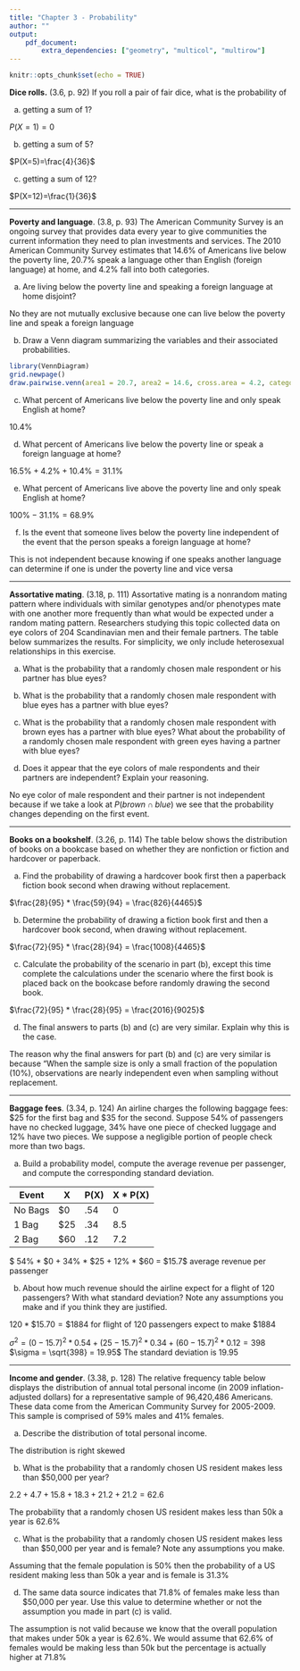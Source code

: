 ```yaml
---
title: "Chapter 3 - Probability"
author: ""
output:
    pdf_document:
        extra_dependencies: ["geometry", "multicol", "multirow"]
---
```


```r
knitr::opts_chunk$set(echo = TRUE)
```

**Dice rolls.** (3.6, p. 92) If you roll a pair of fair dice, what is the probability of

(a) getting a sum of 1?

$P(X=1) = 0$

(b) getting a sum of 5?

$P(X=5)=\frac{4}{36}$

(c) getting a sum of 12?


$P(X=12)=\frac{1}{36}$


--------------------------------------------------------------------------------

\clearpage

**Poverty and language**. (3.8, p. 93) The American Community Survey is an ongoing survey that provides data every year to give communities the current information they need to plan investments and services. The 2010 American Community Survey estimates that 14.6% of Americans live below the poverty line, 20.7% speak a language other than English (foreign language) at home, and 4.2% fall into both categories.

(a) Are living below the poverty line and speaking a foreign language at home disjoint?

No they are not mutually exclusive because one can live below the poverty line and speak a foreign language

(b) Draw a Venn diagram summarizing the variables and their associated probabilities.

```r
library(VennDiagram)
grid.newpage()
draw.pairwise.venn(area1 = 20.7, area2 = 14.6, cross.area = 4.2, category = c("Foreign Lang", "Poverty"))
```

(c) What percent of Americans live below the poverty line and only speak English at home?

$10.4\%$

(d) What percent of Americans live below the poverty line or speak a foreign language at home?

$16.5\% + 4.2\% + 10.4\% = 31.1\%$

(e) What percent of Americans live above the poverty line and only speak English at home?

$100\% - 31.1\% = 68.9\%$ 

(f) Is the event that someone lives below the poverty line independent of the event that the person speaks a foreign language at home?

This is not independent because knowing if one speaks another language can determine if one is under the poverty line and vice versa



--------------------------------------------------------------------------------

\clearpage

**Assortative mating**. (3.18, p. 111) Assortative mating is a nonrandom mating pattern where individuals with similar genotypes and/or phenotypes mate with one another more frequently than what would be expected under a random mating pattern. Researchers studying this topic collected data on eye colors of 204 Scandinavian men and their female partners. The table below summarizes the results. For simplicity, we only include heterosexual relationships in this exercise.

\begin{center}
\begin{tabular}{ll  ccc c}
                                        &           & \multicolumn{3}{c}{\textit{Partner (female)}} \\
\cline{3-5}
                                        &           & Blue  & Brown     & Green     & Total \\
\cline{2-6}
                                        & Blue      & 78    & 23        & 13        & 114 \\
\multirow{2}{*}{\textit{Self (male)}}   & Brown     & 19    & 23        & 12        & 54 \\
                                        & Green     & 11    & 9         & 16        & 36 \\
\cline{2-6}
                                        & Total     & 108   & 55        & 41        & 204
\end{tabular}
\end{center}


(a) What is the probability that a randomly chosen male respondent or his partner has blue eyes?

\begin{gather*}
P(A \cup B) = P(A) + P(B) - P(A \cap B) \\
P(A) = \frac{108}{204} \\
P(B) = \frac{114}{204} \\
P(A \cap B) = \frac{78}{204} \\
P(A \cup B) = \frac{144}{204} \\
\end{gather*}

(b) What is the probability that a randomly chosen male respondent with blue eyes has a partner with blue eyes?
\begin{gather*}
\frac{78}{204}
\end{gather*}

(c) What is the probability that a randomly chosen male respondent with brown eyes has a partner with blue eyes? What about the probability of a randomly chosen male respondent with green eyes having a partner with blue eyes?

\begin{gather*}
P(brown \cap blue) = \frac{19}{204} \\
P(green \cap blue) = \frac{11}{204} \\
\end{gather*}

(d) Does it appear that the eye colors of male respondents and their partners are independent? Explain your reasoning.

No eye color of male respondent and their partner is not independent because if we take a look at $P(brown \cap blue)$ we see that the probability changes depending on the first event.



--------------------------------------------------------------------------------

\clearpage

**Books on a bookshelf**. (3.26, p. 114) The table below shows the distribution of books on a bookcase
based on whether they are nonfiction or fiction and hardcover or paperback.

\begin{center}
\begin{tabular}{ll  cc c}
                                &           & \multicolumn{2}{c}{\textit{Format}} \\
\cline{3-4}
                                &           & Hardcover     & Paperback     & Total \\
\cline{2-5}
\multirow{2}{*}{\textit{Type}}  & Fiction   & 13            & 59            & 72 \\
                                & Nonfiction& 15            & 8             & 23 \\
\cline{2-5}
                                & Total     & 28            & 67            & 95 \\
\cline{2-5}
\end{tabular}
\end{center}

(a) Find the probability of drawing a hardcover book first then a paperback fiction book second when drawing without replacement.

$\frac{28}{95} * \frac{59}{94} = \frac{826}{4465}$

(b) Determine the probability of drawing a fiction book first and then a hardcover book second, when drawing without replacement.

$\frac{72}{95} * \frac{28}{94} = \frac{1008}{4465}$

(c) Calculate the probability of the scenario in part (b), except this time complete the calculations under the scenario where the first book is placed back on the bookcase before randomly drawing the second book.

$\frac{72}{95} * \frac{28}{95} = \frac{2016}{9025}$ 

(d) The final answers to parts (b) and (c) are very similar. Explain why this is the case.

The reason why the final answers for part (b) and (c) are very similar is because "When the sample size is only a small fraction of the population (10%), observations are nearly independent even when sampling without replacement.



--------------------------------------------------------------------------------

\clearpage

**Baggage fees**. (3.34, p. 124) An airline charges the following baggage fees: $25 for the first bag and $35 for the second. Suppose 54% of passengers have no checked luggage, 34% have one piece of checked luggage and 12% have two pieces. We suppose a negligible portion of people check more than two bags.

(a) Build a probability model, compute the average revenue per passenger, and compute the corresponding standard deviation.

| Event   | X   | P(X) | X * P(X) |
|---------|-----|------|----------|
| No Bags | $0  | .54  | 0        |
| 1 Bag   | $25 | .34  | 8.5      |
| 2 Bag   | $60 | .12  | 7.2      |

$ 54\% * \$0 + 34\% * \$25 + 12\% * \$60 = \$15.7$ average revenue per passenger

(b) About how much revenue should the airline expect for a flight of 120 passengers? With what standard deviation? Note any assumptions you make and if you think they are justified.

$120 * \$15.70 = \$1884$
for flight of 120 passengers expect to make $1884

$\sigma^2 = (0-15.7)^2 * 0.54 + (25-15.7)^2 * 0.34+ (60-15.7)^2 * 0.12 = 398$
$\sigma = \sqrt{398} = 19.95$
The standard deviation is 19.95 





--------------------------------------------------------------------------------

\clearpage

**Income and gender**. (3.38, p. 128) The relative frequency table below displays the distribution of annual total personal income (in 2009 inflation-adjusted dollars) for a representative sample of 96,420,486 Americans. These data come from the American Community Survey for 2005-2009. This sample is comprised of 59% males and 41% females.

\begin{center}
\begin{tabular}{lr}
  \hline
\textit{Income}         & \textit{Total} \\
  \hline
\$1 to \$9,999 or loss  & 2.2\% \\
\$10,000 to \$14,999    & 4.7\% \\
\$15,000 to \$24,999    & 15.8\% \\
\$25,000 to \$34,999    & 18.3\% \\
\$35,000 to \$49,999    & 21.2\% \\
\$50,000 to \$64,999    & 13.9\% \\
\$65,000 to \$74,999    & 5.8\% \\
\$75,000 to \$99,999    & 8.4\% \\
\$100,000 or more       & 9.7\% \\
   \hline
\end{tabular}
\end{center}

(a) Describe the distribution of total personal income.

The distribution is right skewed

(b) What is the probability that a randomly chosen US
resident makes less than $50,000 per year?

$2.2 + 4.7 + 15.8 + 18.3 + 21.2 + 21.2 = 62.6$

The probability that a randomly chosen US resident makes less than 50k a year is 62.6%

(c) What is the probability that a randomly chosen US resident makes less than $50,000 per year and is female?
Note any assumptions you make.

Assuming that the female population is 50% then the probability of a US resident making less than 50k a year and is female is 31.3%

(d) The same data source indicates that 71.8% of females
make less than $50,000 per year. Use this value to determine whether or not the assumption you made in part (c) is valid.

The assumption is not valid because we know that the overall population that makes under 50k a year is 62.6%. We would assume that 62.6% of females would be making less than 50k but the percentage is actually higher at 71.8%





